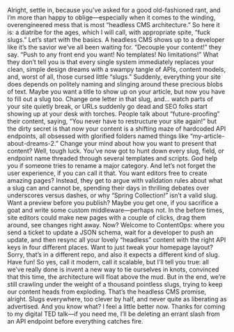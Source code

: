 Alright, settle in, because you’ve asked for a good old-fashioned rant, and I’m more than happy to oblige—especially when it comes to the winding, overengineered mess that is most “headless CMS architecture.” So here it is: a diatribe for the ages, which I will call, with appropriate spite, “fuck slugs.”  Let’s start with the basics. A headless CMS shows up to a developer like it’s the savior we’ve all been waiting for. “Decouple your content!” they say. “Push to any front end you want! No templates! No limitations!” What they don’t tell you is that every single system immediately replaces your clean, simple design dreams with a swampy tangle of APIs, content models, and, worst of all, those cursed little “slugs.” Suddenly, everything your site does depends on politely naming and slinging around these precious blobs of text. Maybe you want a title to show up on your article, but now you have to fill out a slug too. Change one letter in that slug, and… watch parts of your site quietly break, or URLs suddenly go dead and SEO folks start showing up at your desk with torches.  People talk about “future-proofing” their content, saying, “You never have to restructure your site again!” but the dirty secret is that now your content is a shifting maze of hardcoded API endpoints, all obsessed with glorified folders named things like “my-article-about-dreams-2.” Change your mind about how you want to present that content? Well, tough luck. You’ve now got to hunt down every slug, field, or endpoint name threaded through several templates and scripts. God help you if someone tries to rename a major category.  And let’s not forget the user experience, if you can call it that. You want editors free to create amazing pages? Instead, they get to argue with validation rules about what a slug can and cannot be, spending their days in thrilling debates over underscores versus dashes, or why “Spring Collection!” isn’t a valid slug. Want a preview before you publish? Maybe you get one, if you sacrifice a goat and write some custom middleware—perhaps not.  In the before times, site editors could make new pages with a couple of clicks, drag them around, see changes right away. Now? Welcome to ContentOps: where you send a ticket to update a JSON schema, wait for a developer to push an update, and then resync all your lovely “headless” content with the right API keys in four different places. Want to just tweak your homepage layout? Sorry, that’s in a different repo, and also it expects a different kind of slug. Have fun!  So yes, call it modern, call it scalable, but I’ll tell you true: all we’ve really done is invent a new way to tie ourselves in knots, convinced that this time, the architecture will float above the mud. But in the end, we’re still crawling under the weight of a thousand pointless slugs, trying to keep our content heads from exploding.  That’s the headless CMS promise, alright. Slugs everywhere, too clever by half, and never quite as liberating as advertised.  And you know what? I feel a little better now. Thanks for coming to my digital TED talk—if you need me, I’ll be deleting an errant slash from an API endpoint before everything catches fire.
